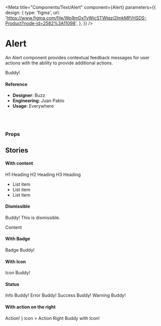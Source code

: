 
<Meta
  title="Components/Text/Alert"
  component={Alert}
  parameters={{
    design: {
      type: 'figma',
      url:
        'https://www.figma.com/file/Wp9mDxTvWicSTWtezj2ImkMP/HSDS-Product?node-id=2582%3A11098',
    },
  }}
/>

# Alert

An Alert component provides contextual feedback messages for user actions with the ability to provide additional actions.

<Canvas>
  <Story name="default">
    <Alert>Buddy!</Alert>
  </Story>
</Canvas>

#### Reference

- **Designer**: Buzz
- **Engineering**: Juan Pablo
- **Usage**: Everywhere

<br />
<br />

### Props

<ArgsTable of={Alert} />

## Stories

#### With content

<Canvas>
  <Story name="with content">
    <Alert>
      <Heading size="h1">H1 Heading</Heading>
      <Heading size="h2">H2 Heading</Heading>
      <Heading size="h3">H3 Heading</Heading>
      <br />
      <ul>
        <li>List item</li>
        <li>List item</li>
        <li>List item</li>
      </ul>
    </Alert>
  </Story>
</Canvas>

#### Dismissible

<Canvas>
  <Story name="dismissible">
    <div>
      <Alert dismissible>Buddy! This is dismissible.</Alert>
      <p>Content</p>
    </div>
  </Story>
</Canvas>

#### With Badge

<Canvas>
  <Story name="with badge">
    <div>
      <Alert badge="Wow">Badge Buddy!</Alert>
    </div>
  </Story>
</Canvas>

#### With Icon

<Canvas>
  <Story name="with icon">
    <div>
      <Alert icon>Icon Buddy!</Alert>
    </div>
  </Story>
</Canvas>

#### Status

<Canvas>
  <Story name="status">
    <div>
      <Alert status="info">Info Buddy!</Alert>
      <Alert status="error">Error Buddy!</Alert>
      <Alert status="success">Success Buddy!</Alert>
      <Alert status="warning">Warning Buddy!</Alert>
    </div>
  </Story>
</Canvas>

#### With action on the right

<Canvas>
  <Story name="action on the right">
    <div>
      <Alert
        actionRight={
          <Button size="sm" theme="grey" outlined>
            Action!
          </Button>
        }
        icon
      >
        Action Right Buddy with Icon!
      </Alert>
    </div>
  </Story>
</Canvas>
